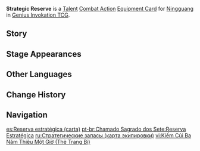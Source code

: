 {{About|the [[Genius Invokation TCG]] Equipment Card|[[Ningguang]]'s [[4th Ascension Passive]]|Strategic Reserve}}
{{Genius Invokation TCG Infobox
|title       = Strategic Reserve
|id          = 216011
|image       = Strategic Reserve Equipment Card.png
|type        = Equipment Card
|group       = Talent;Combat Action
|character   = Ningguang
|skill       = Jade Screen
|effect      = '''Combat Action''': When your active character is '''Ningguang''', equip this card.<br>After Ningguang equips this card, immediately use '''[[Jade Screen (Character Card Talent)|Jade Screen]]''' once.<br>When your Ningguang, who has this card equipped, is on the field, '''Jade Screen''' will cause you to deal +1 {{color|Geo DMG}}.
|matching    = 4
|element     = Geo
|source1     = Achieve victory within 6 Rounds in [[Genius Invokation TCG/Stage/Ningguang/Friendly Fracas|Friendly Fracas (Ningguang)]]
|source2     = Win with less than 2 characters defeated in [[Genius Invokation TCG/Stage/Ningguang/Friendly Fracas|Friendly Fracas (Ningguang)]]
}}
'''Strategic Reserve''' is a [[Talent Card|Talent]] [[Combat Action Card|Combat Action]] [[Equipment Card]] for [[Ningguang (Character Card)|Ningguang]] in [[Genius Invokation TCG]].

==Story==
{{Description|Abundance is synonymous with confidence.|title=Ningguang: Strategic Reserve}}

==Stage Appearances==
{{Genius Invokation TCG Stage Appearances}}

==Other Languages==
{{Other Languages|Transclude=Strategic Reserve}}

==Change History==
{{Change History|3.3}}

==Navigation==
{{Genius Invokation TCG Navbox|Equipment Card}}

[[es:Reserva estratégica (carta)]]
[[pt-br:Chamado Sagrado dos Sete:Reserva Estratégica]]
[[ru:Стратегические запасы (карта экипировки)]]
[[vi:Kiếm Củi Ba Năm Thiêu Một Giờ (Thẻ Trang Bị)]]